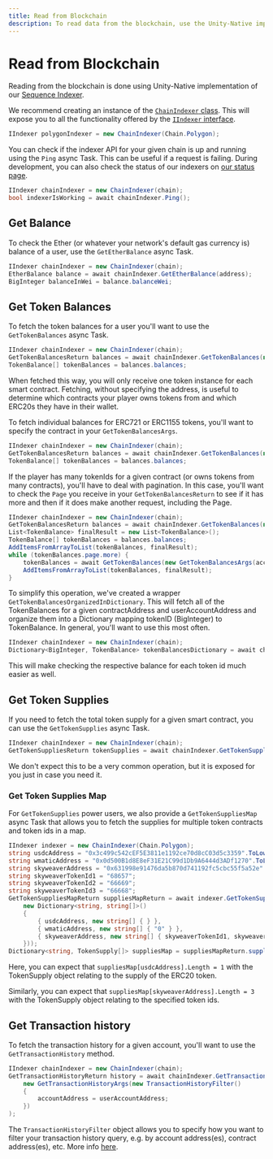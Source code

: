 ```yaml
---
title: Read from Blockchain
description: To read data from the blockchain, use the Unity-Native implementation of the Sequence Indexer.
---
```


# Read from Blockchain

Reading from the blockchain is done using Unity-Native implementation of our [Sequence Indexer](/api-references/indexer/overview).

We recommend creating an instance of the [`ChainIndexer` class](https://github.com/0xsequence/sequence-unity/blob/master/Assets/SequenceSDK/Indexer/ChainIndexer.cs). This will expose you to all the functionality offered by the [`IIndexer` interface](https://github.com/0xsequence/sequence-unity/blob/master/Assets/SequenceSDK/Indexer/IIndexer.cs).

```csharp
IIndexer polygonIndexer = new ChainIndexer(Chain.Polygon);
```

You can check if the indexer API for your given chain is up and running using the `Ping` async Task. This can be useful if a request is failing. During development, you can also check the status of our indexers on [our status page](https://status.sequence.info/).

```csharp
IIndexer chainIndexer = new ChainIndexer(chain);
bool indexerIsWorking = await chainIndexer.Ping();
```

## Get Balance

To check the Ether (or whatever your network's default gas currency is) balance of a user, use the `GetEtherBalance` async Task.

```csharp
IIndexer chainIndexer = new ChainIndexer(chain);
EtherBalance balance = await chainIndexer.GetEtherBalance(address);
BigInteger balanceInWei = balance.balanceWei;
```

## Get Token Balances

To fetch the token balances for a user you'll want to use the `GetTokenBalances` async Task.

```csharp
IIndexer chainIndexer = new ChainIndexer(chain);
GetTokenBalancesReturn balances = await chainIndexer.GetTokenBalances(new GetTokenBalancesArgs(address));
TokenBalance[] tokenBalances = balances.balances;
```

When fetched this way, you will only receive one token instance for each smart contract. Fetching, without specifying the address, is useful to determine which contracts your player owns tokens from and which ERC20s they have in their wallet.

To fetch individual balances for ERC721 or ERC1155 tokens, you'll want to specify the contract in your `GetTokenBalancesArgs`.

```csharp
IIndexer chainIndexer = new ChainIndexer(chain);
GetTokenBalancesReturn balances = await chainIndexer.GetTokenBalances(new GetTokenBalancesArgs(userAddress, contractAddress));
TokenBalance[] tokenBalances = balances.balances;
```

If the player has many tokenIds for a given contract (or owns tokens from many contracts), you'll have to deal with pagination. In this case, you'll want to check the `Page` you receive in your `GetTokenBalancesReturn` to see if it has more and then if it does make another request, including the Page.

```csharp
IIndexer chainIndexer = new ChainIndexer(chain);
GetTokenBalancesReturn balances = await chainIndexer.GetTokenBalances(new GetTokenBalancesArgs(userAddress, contractAddress));
List<TokenBalance> finalResult = new List<TokenBalance>();
TokenBalance[] tokenBalances = balances.balances;
AddItemsFromArrayToList(tokenBalances, finalResult);
while (tokenBalances.page.more) {
    tokenBalances = await GetTokenBalances(new GetTokenBalancesArgs(accountAddress, contractAddress, tokenBalances.page));
    AddItemsFromArrayToList(tokenBalances, finalResult);
}
```

To simplify this operation, we've created a wrapper `GetTokenBalancesOrganizedInDictionary`. This will fetch all of the TokenBalances for a given contractAddress and userAccountAddress and organize them into a Dictionary mapping tokenID (BigInteger) to TokenBalance. In general, you'll want to use this most often.

```csharp
IIndexer chainIndexer = new ChainIndexer(chain);
Dictionary<BigInteger, TokenBalance> tokenBalancesDictionary = await chainIndexer.GetTokenBalancesOrganizedInDictionary(accountAddress, contractAddress);
```

This will make checking the respective balance for each token id much easier as well.

## Get Token Supplies

If you need to fetch the total token supply for a given smart contract, you can use the `GetTokenSupplies` async Task.

```csharp
IIndexer chainIndexer = new ChainIndexer(chain);
GetTokenSuppliesReturn tokenSupplies = await chainIndexer.GetTokenSupplies(new GetTokenSuppliesArgs(contractAddress))
```

We don't expect this to be a very common operation, but it is exposed for you just in case you need it.

### Get Token Supplies Map

For `GetTokenSupplies` power users, we also provide a `GetTokenSuppliesMap` async Task that allows you to fetch the supplies for multiple token contracts and token ids in a map.

```csharp
IIndexer indexer = new ChainIndexer(Chain.Polygon);
string usdcAddress = "0x3c499c542cEF5E3811e1192ce70d8cC03d5c3359".ToLower();
string wmaticAddress = "0x0d500B1d8E8eF31E21C99d1Db9A6444d3ADf1270".ToLower();
string skyweaverAddress = "0x631998e91476da5b870d741192fc5cbc55f5a52e".ToLower();
string skyweaverTokenId1 = "68657";
string skyweaverTokenId2 = "66669";
string skyweaverTokenId3 = "66668";
GetTokenSuppliesMapReturn suppliesMapReturn = await indexer.GetTokenSuppliesMap(new GetTokenSuppliesMapArgs(
    new Dictionary<string, string[]>()
    {
        { usdcAddress, new string[] { } },
        { wmaticAddress, new string[] { "0" } },
        { skyweaverAddress, new string[] { skyweaverTokenId1, skyweaverTokenId2, skyweaverTokenId3 } },
    }));
Dictionary<string, TokenSupply[]> suppliesMap = suppliesMapReturn.supplies;
```

Here, you can expect that `suppliesMap[usdcAddress].Length = 1` with the TokenSupply object relating to the supply of the ERC20 token.

Similarly, you can expect that `suppliesMap[skyweaverAddress].Length = 3` with the TokenSupply object relating to the specified token ids.

## Get Transaction history

To fetch the transaction history for a given account, you'll want to use the `GetTransactionHistory` method.

```csharp
IIndexer chainIndexer = new ChainIndexer(chain);
GetTransactionHistoryReturn history = await chainIndexer.GetTransactionHistory(
    new GetTransactionHistoryArgs(new TransactionHistoryFilter()
    {
        accountAddress = userAccountAddress;
    })
);
```

The `TransactionHistoryFilter` object allows you to specify how you want to filter your transaction history query, e.g. by account address(es), contract address(es), etc. More info [here](/api-references/indexer/examples/transaction-history).
